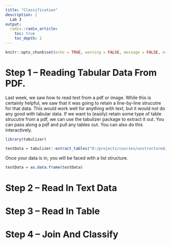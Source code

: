 ```yaml
---
title: "Classification"
description: |
  Lab 3
output:
  radix::radix_article:
    toc: true
    toc_depth: 2
---
```


```r
knitr::opts_chunk$set(echo = TRUE, warning = FALSE, message = FALSE, error = FALSE)
```

# Step 1 -- Reading Tabular Data From PDF.

Last week, we saw how to read text from a pdf or image. While this is certainly helpful, we saw that it was going to retain a line-by-line strucutre for that data. This would work well for anything with text, but it would not do any good with tabular data. 
If we want to (easily) retain some type of table strucutre from a pdf, we can use the tabulizer package to extract it out. You can pass along a pdf and pull any tables out. You can also do this interactively. 

```r
library(tabulizer)

testData = tabulizer::extract_tables("D:/projects/courses/unstructured/data/tableData.pdf")
```


Once your data is in, you will be faced with a list structure.

```r
testData = as.data.frame(testData)
```

# Step 2 -- Read In Text Data

# Step 3 -- Read In Table

# Step 4 -- Join And Classify

